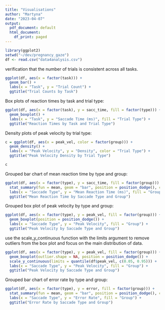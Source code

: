 ```yaml
---
title: "Visualisations"
author: "Martyna"
date: "2023-04-07"
output:
  pdf_document: default
  html_document:
    df_print: paged
---
```


```r
library(ggplot2)
setwd("~/dev/pregnancy_gaze")
df <- read.csv("data4analysis.csv")
```



verification that the number of trials is consistent across all tasks.
```r
ggplot(df, aes(x = factor(task))) + 
  geom_bar() + 
  labs(x = "Task", y = "Trial Count") +
  ggtitle("Trial Counts by Task")
```



Box plots of reaction times by task and trial type:
```r
ggplot(df, aes(x = factor(task), y = sacc_time, fill = factor(type))) + 
  geom_boxplot() + 
  labs(x = "Task", y = "Saccade Time (ms)", fill = "Trial Type") +
  ggtitle("Reaction Times by Task and Trial Type")


```



Density plots of peak velocity by trial type:
```r
c = ggplot(df, aes(x = peak_vel, color = factor(group))) + 
  geom_density() + 
  labs(x = "Peak Velocity", y = "Density", color = "Trial Type") +
  ggtitle("Peak Velocity Density by Trial Type")

c
```

Grouped bar chart of mean reaction time by type and group:
```r
ggplot(df, aes(x = factor(type), y = sacc_time, fill = factor(group))) + 
  stat_summary(fun = mean, geom = "bar", position = position_dodge(), color = "black") + 
  labs(x = "Saccade Type", y = "Mean Reaction Time (ms)", fill = "Group") +
  ggtitle("Mean Reaction Time by Saccade Type and Group")

```

Grouped box plot of peak velocity by type and group:
```r
ggplot(df, aes(x = factor(type), y = peak_vel, fill = factor(group))) + 
  geom_boxplot(position = position_dodge()) + 
  labs(x = "Saccade Type", y = "Peak Velocity", fill = "Group") +
  ggtitle("Peak Velocity by Saccade Type and Group")

```

use the scale_y_continuous function with the limits argument to remove outliers from the box plot and focus on the main distribution of data. 
```r
ggplot(df, aes(x = factor(type), y = peak_vel, fill = factor(group))) + 
  geom_boxplot(outlier.shape = NA, position = position_dodge()) + 
  scale_y_continuous(limits = quantile(df$peak_vel, c(0.05, 0.95))) +
  labs(x = "Saccade Type", y = "Peak Velocity", fill = "Group") +
  ggtitle("Peak Velocity by Saccade Type and Group")
```

Grouped bar chart of error rate by type and group:
```r
ggplot(df, aes(x = factor(type), y = error, fill = factor(group))) + 
  stat_summary(fun = mean, geom = "bar", position = position_dodge(), color = "black") + 
  labs(x = "Saccade Type", y = "Error Rate", fill = "Group") +
  ggtitle("Error Rate by Saccade Type and Group")

```

